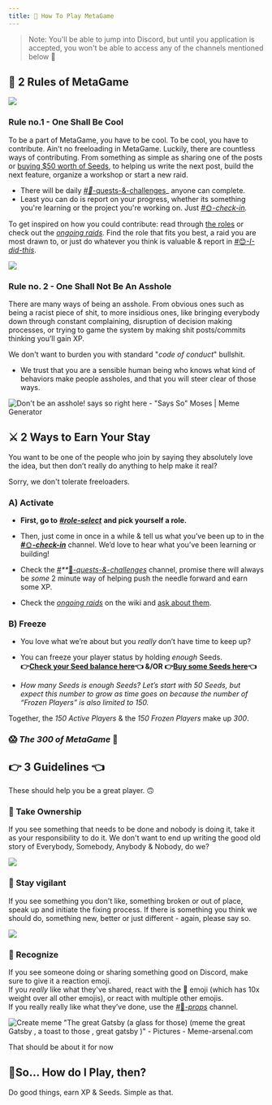 ```yaml
---
title: 🤔 How To Play MetaGame
---
```



> Note: You'll be able to jump into Discord, but until you application
> is accepted, you won't be able to access any of the channels mentioned
> below 😬


## 📜 2 Rules of MetaGame
![](https://cdn.substack.com/image/fetch/w_1456,c_limit,f_auto,q_auto:good,fl_progressive:steep/https%3A%2F%2Fbucketeer-e05bbc84-baa3-437e-9518-adb32be77984.s3.amazonaws.com%2Fpublic%2Fimages%2Fcb7219a1-b64d-4ae3-ace1-6ddf58d4c629_541x535.png)

### Rule no.1 - One Shall Be Cool

To be a part of MetaGame, you have to be cool. To be cool, you have to contribute.
Ain't no freeloading in MetaGame. Luckily, there are countless ways of contributing. From something as simple as sharing one of the posts or [buying $50 worth of Seeds](https://balancer.exchange/#/swap/ether/0x30cf203b48edaa42c3b4918e955fed26cd012a3f), to helping us write the next post, build the next feature, organize a workshop or start a new raid.

-   There will be daily _[#](https://discord.gg/WYUkVpe)[🏰](https://discord.gg/WYUkVpe)_[-quests-&-challenges](https://discord.gg/WYUkVpe)_ anyone can complete.
-   Least you can do is report on your progress, whether its something you're learning or the project you're working on. Just _[#](https://discord.gg/dU2pnEp)_[🌞](https://discord.gg/dU2pnEp)_[-check-in](https://discord.gg/dU2pnEp)._
    

To get inspired on how you could contribute: read through [the roles](https://wiki.metagame.wtf/docs/enter-metagame/roles-in-metagame) or check out the _[ongoing raids](https://wiki.metagame.wtf/docs/enter-metagame/navigation-board)_. Find the role that fits you best, a raid you are most drawn to, or just do whatever you think is valuable & report in _[#](https://discord.gg/JAFX3Ry)_[😊](https://discord.gg/JAFX3Ry)_[-I-did-this](https://discord.gg/JAFX3Ry)_.

![](https://cdn.substack.com/image/fetch/w_1456,c_limit,f_auto,q_auto:good,fl_progressive:steep/https%3A%2F%2Fbucketeer-e05bbc84-baa3-437e-9518-adb32be77984.s3.amazonaws.com%2Fpublic%2Fimages%2Ff0ecec7c-b2b4-42c1-b6f2-561cc5751ab7_487x486.png)

### Rule no. 2 - One Shall Not Be An Asshole

There are many ways of being an asshole. From obvious ones such as being a racist piece of shit, to more insidious ones, like bringing everybody down through constant complaining, disruption of decision making processes, or trying to game the system by making shit posts/commits thinking you’ll gain XP.

We don't want to burden you with standard "_code of conduct_" bullshit.

-   We trust that you are a sensible human being who knows what kind of behaviors make people assholes, and that you will steer clear of those ways.
    

![Don't be an asshole! says so right here - "Says So" Moses | Meme Generator](https://cdn.substack.com/image/fetch/w_1456,c_limit,f_auto,q_auto:good,fl_progressive:steep/https%3A%2F%2Fbucketeer-e05bbc84-baa3-437e-9518-adb32be77984.s3.amazonaws.com%2Fpublic%2Fimages%2Fa941e4ea-1b92-432d-b8a6-4dd481b121d1_625x729.jpeg)
## ⚔️ 2 Ways to Earn Your Stay

You want to be one of the people who join by saying they absolutely love the idea, but then don’t really do anything to help make it real?

Sorry, we don't tolerate freeloaders.

### A) Activate

-   **First, go to** _**[#role-select](https://discord.gg/zP44AsN)**_ **and pick yourself a role.**
    
-   Then, just come in once in a while & tell us what you’ve been up to in the _**[#](https://discord.gg/dU2pnEp)**_[🌞](https://discord.gg/dU2pnEp)_**[-check-in](https://discord.gg/dU2pnEp)**_ channel. We’d love to hear what you’ve been learning or building!
    
-   Check the _[#](https://discord.gg/WYUkVpe)**_**[🏰](https://discord.gg/WYUkVpe)**_[-quests-&-challenges](https://discord.gg/WYUkVpe)_ channel, promise there will always be _some_ 2 minute way of helping push the needle forward and earn some XP.
    
-   Check the  _[ongoing raids](https://wiki.metagame.wtf/docs/enter-metagame/navigation-board)_  on the wiki and [ask about them](https://discord.gg/6JFXC9T).
    

### B) Freeze

-   You love what we’re about but you _really_ don’t have time to keep up?
    
-   You can freeze your player status by holding _enough_ Seeds.  
    **👉[Check your Seed balance here](https://metafam.github.io/XP/#/accounts)👈 &/OR 👉[Buy some Seeds here](https://balancer.exchange/#/swap/ether/0x30cf203b48edaa42c3b4918e955fed26cd012a3f)👈**
    
-   _How many Seeds is enough Seeds? Let’s start with 50 Seeds, but expect this number to grow as time goes on because the number of “Frozen Players” is also limited to 150._
    

Together, the _150 Active Players_ & the _150 Frozen Players_ make up _300_.

### 😱  _**The 300 of MetaGame**_ **🤯**

## 👉 3 Guidelines 👈

These should help you be a great player. 🙃

### 💪 Take Ownership

If you see something that needs to be done and nobody is doing it, take it as your responsibility to do it. We don't want to end up writing the good old story of Everybody, Somebody, Anybody & Nobody, do we?

![](https://imgur.com/oR3vSIX.png)

### 👮 Stay vigilant

If you see something you don't like, something broken or out of place, speak up and initiate the fixing process. If there is something you think we should do, something new, better or just different - again, please say so.

![](https://cdn.substack.com/image/fetch/w_1456,c_limit,f_auto,q_auto:good,fl_progressive:steep/https%3A%2F%2Fbucketeer-e05bbc84-baa3-437e-9518-adb32be77984.s3.amazonaws.com%2Fpublic%2Fimages%2Fad9d0f49-b16d-4136-8fb7-39344b1dd6d5_528x416.png)

### 🤗 Recognize

If you see someone doing or sharing something good on Discord, make sure to give it a reaction emoji.  
If you _really_ like what they've shared, react with the 🐙 emoji (which has 10x weight over all other emojis), or react with multiple other emojis.  
If you really really like what they’ve done, use the _[#](https://discord.gg/vjAXAwR)_[🙌](https://discord.gg/vjAXAwR)_[-props](https://discord.gg/vjAXAwR)_ channel.

![Create meme "The great Gatsby (a glass for those) (meme the great Gatsby ,  a toast to those , great gatsby )" - Pictures - Meme-arsenal.com](https://cdn.substack.com/image/fetch/w_1456,c_limit,f_auto,q_auto:good,fl_progressive:steep/https%3A%2F%2Fbucketeer-e05bbc84-baa3-437e-9518-adb32be77984.s3.amazonaws.com%2Fpublic%2Fimages%2Fb0aa9836-155e-48ce-a38b-58e41b9ffc45_620x413.jpeg)

That should be about it for now

## 🤔So… How do I Play, then?

Do good things, earn XP & Seeds. Simple as that.
